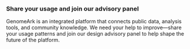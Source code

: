 ### Share your usage and join our advisory panel

GenomeArk is an integrated platform that connects public data, analysis tools, and community knowledge. We need your help to improve—share your usage patterns and join our design advisory panel to help shape the future of the platform.

<CardActions>
  <Link label="Get Involved" url="" />
</CardActions>
